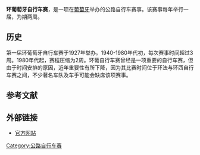 '''环葡萄牙自行车赛'''，是一项在[[葡萄牙|葡萄牙]]举办的公路自行车赛事。该赛事每年举行一届，为期两周。

== 历史 ==
第一届环葡萄牙自行车赛于1927年举办。1940-1980年代初，每次赛事时间超过3周。1980年代起，赛程压缩为2周。环葡自行车赛曾经是一项重要的自行车赛，但由于时间安排的原因，近年重要性有所下降，因为其比赛时间位于环法与环西自行车赛之间，不少著名车队及车手可能会缺席该项赛事。

==参考文献==
{{reflist}}

==外部链接==
*[http://www.volta-portugal.com 官方网站] {{Wayback|url=http://www.volta-portugal.com/ |date=20110202171820 }}

[[Category:公路自行车赛|Category:公路自行车赛]]